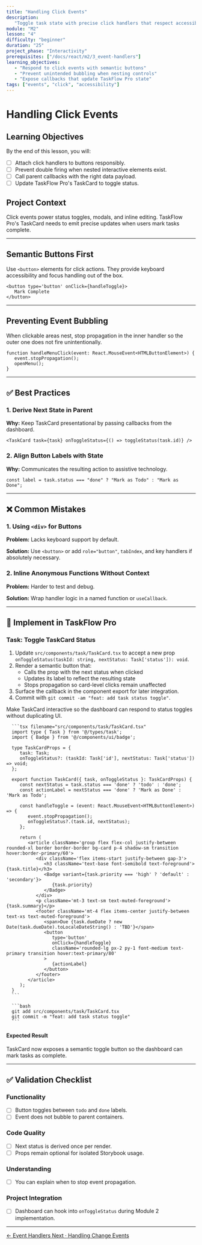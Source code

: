 ```yaml
---
title: "Handling Click Events"
description:
   "Toggle task state with precise click handlers that respect accessibility."
module: "M2"
lesson: "4"
difficulty: "beginner"
duration: "25"
project_phase: "Interactivity"
prerequisites: ["/docs/react/m2/3_event-handlers"]
learning_objectives:
   - "Respond to click events with semantic buttons"
   - "Prevent unintended bubbling when nesting controls"
   - "Expose callbacks that update TaskFlow Pro state"
tags: ["events", "click", "accessibility"]
---
```



# Handling Click Events

## Learning Objectives

By the end of this lesson, you will:

-  [ ] Attach click handlers to buttons responsibly.
-  [ ] Prevent double firing when nested interactive elements exist.
-  [ ] Call parent callbacks with the right data payload.
-  [ ] Update TaskFlow Pro's TaskCard to toggle status.

## Project Context

Click events power status toggles, modals, and inline editing. TaskFlow Pro's
TaskCard needs to emit precise updates when users mark tasks complete.

---

## Semantic Buttons First

Use `<button>` elements for click actions. They provide keyboard accessibility
and focus handling out of the box.

```tsx
<button type='button' onClick={handleToggle}>
   Mark Complete
</button>
```

---

## Preventing Event Bubbling

When clickable areas nest, stop propagation in the inner handler so the outer
one does not fire unintentionally.

```tsx
function handleMenuClick(event: React.MouseEvent<HTMLButtonElement>) {
   event.stopPropagation();
   openMenu();
}
```

---

## ✅ Best Practices

### 1. Derive Next State in Parent

**Why:** Keep TaskCard presentational by passing callbacks from the dashboard.

```tsx
<TaskCard task={task} onToggleStatus={() => toggleStatus(task.id)} />
```

### 2. Align Button Labels with State

**Why:** Communicates the resulting action to assistive technology.

```tsx
const label = task.status === "done" ? "Mark as Todo" : "Mark as Done";
```

---

## ❌ Common Mistakes

### 1. Using `<div>` for Buttons

**Problem:** Lacks keyboard support by default.

**Solution:** Use `<button>` or add `role="button"`, `tabIndex`, and key
handlers if absolutely necessary.

### 2. Inline Anonymous Functions Without Context

**Problem:** Harder to test and debug.

**Solution:** Wrap handler logic in a named function or `useCallback`.

---

## 🔨 Implement in TaskFlow Pro

### Task: Toggle TaskCard Status

1. Update `src/components/task/TaskCard.tsx` to accept a new prop
   `onToggleStatus(taskId: string, nextStatus: Task['status']): void`.
2. Render a semantic button that:
   -  Calls the prop with the next status when clicked
   -  Updates its label to reflect the resulting state
   -  Stops propagation so card-level clicks remain unaffected
3. Surface the callback in the component export for later integration.
4. Commit with `git commit -am "feat: add task status toggle"`.

<Accordions type='single' className='mt-4'>
   <Accordion title='Solution Walkthrough'>
      <p>
         Make TaskCard interactive so the dashboard can respond to status toggles without
         duplicating UI.
      </p>

      ```tsx filename="src/components/task/TaskCard.tsx"
      import type { Task } from '@/types/task';
      import { Badge } from '@/components/ui/badge';

      type TaskCardProps = {
         task: Task;
         onToggleStatus?: (taskId: Task['id'], nextStatus: Task['status']) => void;
      };

      export function TaskCard({ task, onToggleStatus }: TaskCardProps) {
         const nextStatus = task.status === 'done' ? 'todo' : 'done';
         const actionLabel = nextStatus === 'done' ? 'Mark as Done' : 'Mark as Todo';

         const handleToggle = (event: React.MouseEvent<HTMLButtonElement>) => {
            event.stopPropagation();
            onToggleStatus?.(task.id, nextStatus);
         };

         return (
            <article className='group flex flex-col justify-between rounded-xl border border-border bg-card p-4 shadow-sm transition hover:border-primary/60'>
               <div className='flex items-start justify-between gap-3'>
                  <h3 className='text-base font-semibold text-foreground'>{task.title}</h3>
                  <Badge variant={task.priority === 'high' ? 'default' : 'secondary'}>
                     {task.priority}
                  </Badge>
               </div>
               <p className='mt-3 text-sm text-muted-foreground'>{task.summary}</p>
               <footer className='mt-4 flex items-center justify-between text-xs text-muted-foreground'>
                  <span>Due {task.dueDate ? new Date(task.dueDate).toLocaleDateString() : 'TBD'}</span>
                  <button
                     type='button'
                     onClick={handleToggle}
                     className='rounded-lg px-2 py-1 font-medium text-primary transition hover:text-primary/80'
                  >
                     {actionLabel}
                  </button>
               </footer>
            </article>
         );
      }
      ```

      ```bash
      git add src/components/task/TaskCard.tsx
      git commit -m "feat: add task status toggle"
      ```

   </Accordion>
</Accordions>

#### Expected Result

TaskCard now exposes a semantic toggle button so the dashboard can mark tasks as
complete.

---

## ✅ Validation Checklist

### Functionality

-  [ ] Button toggles between `todo` and `done` labels.
-  [ ] Event does not bubble to parent containers.

### Code Quality

-  [ ] Next status is derived once per render.
-  [ ] Props remain optional for isolated Storybook usage.

### Understanding

-  [ ] You can explain when to stop event propagation.

### Project Integration

-  [ ] Dashboard can hook into `onToggleStatus` during Module 2 implementation.

---

<div className='mt-8 flex justify-between'>
   <a
      href='/docs/react/m2/3_event-handlers'
      className='text-sm font-medium text-muted-foreground hover:text-foreground'
   >
      ← Event Handlers
   </a>
   <a
      href='/docs/react/m2/5_handling-change-events'
      className='text-sm font-medium text-primary hover:text-primary/80'
   >
      Next · Handling Change Events
   </a>
</div>
